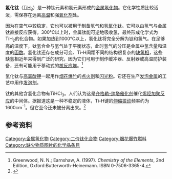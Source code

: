 {{chembox
| verifiedrevid = 414434953
|   Name = 氢化钛
| Reference = <ref name="hand">
{{Citation | last = Lide | first = David R. | year = 1998
 | title = Handbook of Chemistry and Physics
 | edition = 87 | publication-place = Boca Raton, FL | publisher = CRC Press | isbn = 0-8493-0594-2 | pages = 4–91}}</ref>
|   ImageFile = CaF2 polyhedra.png
|   ImageName = 
|   IUPACName = 
|   OtherNames = 氢化钛(II)，二氢化钛
| Section1 = {{Chembox Identifiers
|   CASNo = 7704-98-5
|    CASNo_Ref = {{cascite}}
|   PubChem = 197094
|   RTECS = XR2130000
  }}
| Section2 = {{Chembox Properties
|   Formula = TiH<sub>2</sub>
|   MolarMass = 49.883
|   Appearance = 深灰色粉末
|   Density = 3.75 g/cm<sup>3</sup>
|   Solubility = 不溶于水
|   MeltingPt = 450°C时分解
|   BoilingPt = 
 }}
| Section3 = {{Chembox Structure
|   CrystalStruct = [[萤石|萤石]]型（立方），[[皮尔逊符号|''cF12'']]
|   SpaceGroup = Fm<u style="text-decoration:overline">3</u>m, No. 225 
 }}
| Section7 = {{Chembox Hazards
|   EUClass = 未提及
|   NFPA-H = 1
|   NFPA-F = 1
|   NFPA-R = 2
|   NFPA-O = 
|   Autoignition = 342 °C
  }}
}}
'''氢化钛'''（[[钛|Ti]][[氢|H<sub>2</sub>]]）是一种钛元素和氢元素形成的[[金属|金属]][[氢化物|氢化物]]。它化学性质比较活泼，需保存在远离[[高温|高温]]和强[[氧化剂|氧化剂]]处。

因为在空气中较稳定，它也可以被用于制备[[氢|氢]]气和[[钛酸|氢氧化钛]]。它可以由氢气与金属钛直接反应获得。300℃以上时，金属钛能可逆地吸收氢，最终形成化学式为TiH<sub>2</sub>的化合物。如果加热到1000℃以上，氢化钛将完全分解为钛和氢气。在足够高的温度下，钛氢合金与氢气处于平衡状态，此时氢气的分压是金属中氢含量和温度的[[函数|函数]]。氢化钛还存在成分可变、Ti-H间距不同的结构很复杂的[[缺氢相|缺氢相]]，这些缺氢相近年来得到广泛的研究，因为它们可用于制作缓冲器、反射器或高温防护装备，还有可能用于移动式的[[核反应堆|核反应堆]]。<ref>Greenwood, N. N.; Earnshaw, A. (1997). ''Chemistry of the Elements'', 2nd Edition, Oxford:Butterworth-Heinemann. ISBN 0-7506-3365-4.</ref>

氢化钛与[[高氯酸钾|高氯酸钾]]一起用作[[烟花爆竹|烟花爆竹]]的[[烟花爆炸引发剂|点火剂]]和[[闪光粉|闪光粉]]。它还在生产[[发泡金属|发泡金属]]的工艺中用作[[发泡剂|发泡剂]]。

钛的其他含氢化合物有TiHCl<sub>3</sub>。人们认为这是[[齐格勒-纳塔催化剂|齐格勒-纳塔催化剂]]催化[[烯烃|烯烃]][[加聚反应|加聚反应]]的中间体。据报道这是一种不稳定的液体，Ti-H键的[[伸缩振动|伸缩振动]]频率约为1600cm<sup>-1</sup>。但它至今还未被分离出来。<ref>{{cite book|title=《无机化学丛书》第八卷：钛分族、钒分族、铬分族|pages=P21|author=张青莲|isbn=7-03-002238-6|location=北京|publisher=科学出版社}}</ref>

== 参考资料 ==
{{reflist}}

{{钛化合物}}

[[Category:金属氢化物|Category:金属氢化物]]
[[Category:二价钛化合物|Category:二价钛化合物]]
[[Category:烟花爆竹燃料|Category:烟花爆竹燃料]]
[[Category:缺少物质图片的化学品条目|Category:缺少物质图片的化学品条目]]
